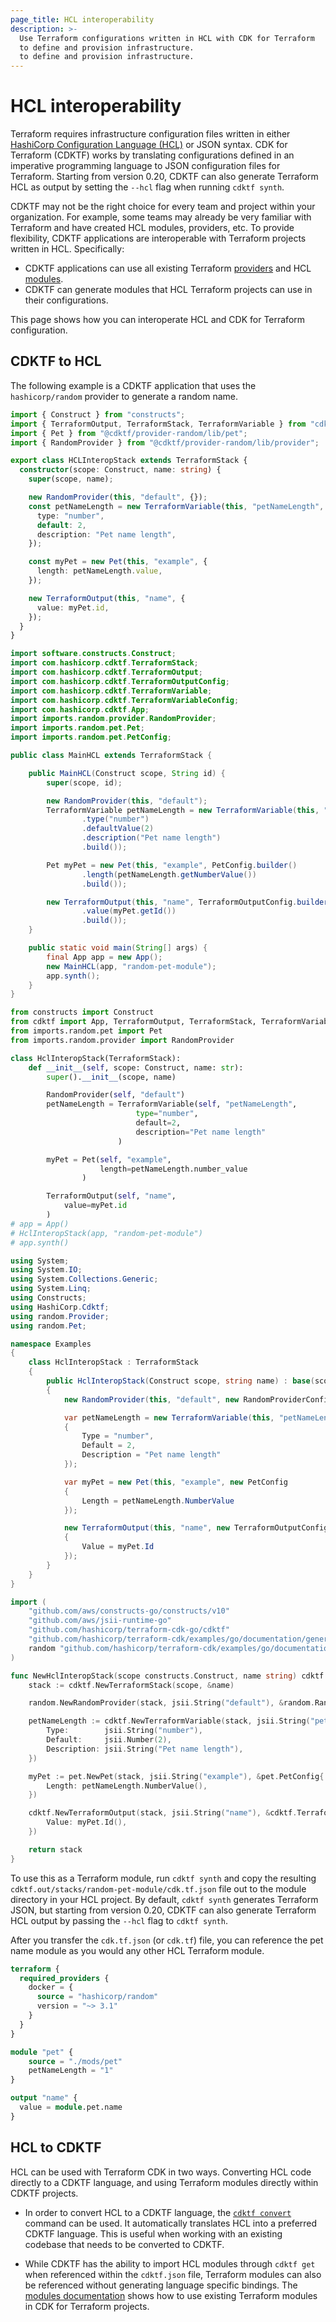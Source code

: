 ```yaml
---
page_title: HCL interoperability
description: >-
  Use Terraform configurations written in HCL with CDK for Terraform
  to define and provision infrastructure.
  to define and provision infrastructure.
---
```


# HCL interoperability

Terraform requires infrastructure configuration files written in either [HashiCorp Configuration Language (HCL)](/terraform/language/syntax/configuration) or JSON syntax. CDK for Terraform (CDKTF) works by translating configurations defined in an imperative programming language to JSON configuration files for Terraform.
Starting from version 0.20, CDKTF can also generate Terraform HCL as output by setting the `--hcl` flag when running `cdktf synth`.

CDKTF may not be the right choice for every team and project within your organization. For example, some teams may already be very familiar with Terraform and have created HCL modules, providers, etc. To provide flexibility, CDKTF applications are interoperable with Terraform projects written in HCL. Specifically:

- CDKTF applications can use all existing Terraform [providers](/terraform/cdktf/concepts/providers) and HCL [modules](/terraform/cdktf/concepts/modules).
- CDKTF can generate modules that HCL Terraform projects can use in their configurations.

This page shows how you can interoperate HCL and CDK for Terraform configuration.

## CDKTF to HCL

The following example is a CDKTF application that uses the `hashicorp/random` provider to generate a random name.

<!-- #NEXT_CODE_BLOCK_SOURCE:ts examples/typescript/documentation#hcl-interop -->
<!-- #NEXT_CODE_BLOCK_SOURCE:python examples/python/documentation#hcl-interop -->
<!-- #NEXT_CODE_BLOCK_SOURCE:java examples/java/documentation#hcl-interop -->
<!-- #NEXT_CODE_BLOCK_SOURCE:csharp examples/csharp/documentation#hcl-interop -->
<!-- #NEXT_CODE_BLOCK_SOURCE:go examples/go/documentation#hcl-interop -->

<CodeTabs>

```ts
import { Construct } from "constructs";
import { TerraformOutput, TerraformStack, TerraformVariable } from "cdktf";
import { Pet } from "@cdktf/provider-random/lib/pet";
import { RandomProvider } from "@cdktf/provider-random/lib/provider";

export class HCLInteropStack extends TerraformStack {
  constructor(scope: Construct, name: string) {
    super(scope, name);

    new RandomProvider(this, "default", {});
    const petNameLength = new TerraformVariable(this, "petNameLength", {
      type: "number",
      default: 2,
      description: "Pet name length",
    });

    const myPet = new Pet(this, "example", {
      length: petNameLength.value,
    });

    new TerraformOutput(this, "name", {
      value: myPet.id,
    });
  }
}
```

```java
import software.constructs.Construct;
import com.hashicorp.cdktf.TerraformStack;
import com.hashicorp.cdktf.TerraformOutput;
import com.hashicorp.cdktf.TerraformOutputConfig;
import com.hashicorp.cdktf.TerraformVariable;
import com.hashicorp.cdktf.TerraformVariableConfig;
import com.hashicorp.cdktf.App;
import imports.random.provider.RandomProvider;
import imports.random.pet.Pet;
import imports.random.pet.PetConfig;

public class MainHCL extends TerraformStack {

    public MainHCL(Construct scope, String id) {
        super(scope, id);

        new RandomProvider(this, "default");
        TerraformVariable petNameLength = new TerraformVariable(this, "petNameLength", TerraformVariableConfig.builder()
                .type("number")
                .defaultValue(2)
                .description("Pet name length")
                .build());

        Pet myPet = new Pet(this, "example", PetConfig.builder()
                .length(petNameLength.getNumberValue())
                .build());

        new TerraformOutput(this, "name", TerraformOutputConfig.builder()
                .value(myPet.getId())
                .build());
    }

    public static void main(String[] args) {
        final App app = new App();
        new MainHCL(app, "random-pet-module");
        app.synth();
    }
}
```

```python
from constructs import Construct
from cdktf import App, TerraformOutput, TerraformStack, TerraformVariable
from imports.random.pet import Pet
from imports.random.provider import RandomProvider

class HclInteropStack(TerraformStack):
    def __init__(self, scope: Construct, name: str):
        super().__init__(scope, name)

        RandomProvider(self, "default")
        petNameLength = TerraformVariable(self, "petNameLength",
                            type="number",
                            default=2,
                            description="Pet name length"
                        )

        myPet = Pet(self, "example",
                    length=petNameLength.number_value
                )

        TerraformOutput(self, "name",
            value=myPet.id
        )
# app = App()
# HclInteropStack(app, "random-pet-module")
# app.synth()
```

```csharp
using System;
using System.IO;
using System.Collections.Generic;
using System.Linq;
using Constructs;
using HashiCorp.Cdktf;
using random.Provider;
using random.Pet;

namespace Examples
{
    class HclInteropStack : TerraformStack
    {
        public HclInteropStack(Construct scope, string name) : base(scope, name)
        {
            new RandomProvider(this, "default", new RandomProviderConfig { });

            var petNameLength = new TerraformVariable(this, "petNameLength", new TerraformVariableConfig
            {
                Type = "number",
                Default = 2,
                Description = "Pet name length"
            });

            var myPet = new Pet(this, "example", new PetConfig
            {
                Length = petNameLength.NumberValue
            });

            new TerraformOutput(this, "name", new TerraformOutputConfig
            {
                Value = myPet.Id
            });
        }
    }
}
```

```go
import (
	"github.com/aws/constructs-go/constructs/v10"
	"github.com/aws/jsii-runtime-go"
	"github.com/hashicorp/terraform-cdk-go/cdktf"
	"github.com/hashicorp/terraform-cdk/examples/go/documentation/generated/hashicorp/random/pet"
	random "github.com/hashicorp/terraform-cdk/examples/go/documentation/generated/hashicorp/random/provider"
)

func NewHclInteropStack(scope constructs.Construct, name string) cdktf.TerraformStack {
	stack := cdktf.NewTerraformStack(scope, &name)

	random.NewRandomProvider(stack, jsii.String("default"), &random.RandomProviderConfig{})

	petNameLength := cdktf.NewTerraformVariable(stack, jsii.String("petNameLength"), &cdktf.TerraformVariableConfig{
		Type:        jsii.String("number"),
		Default:     jsii.Number(2),
		Description: jsii.String("Pet name length"),
	})

	myPet := pet.NewPet(stack, jsii.String("example"), &pet.PetConfig{
		Length: petNameLength.NumberValue(),
	})

	cdktf.NewTerraformOutput(stack, jsii.String("name"), &cdktf.TerraformOutputConfig{
		Value: myPet.Id(),
	})

	return stack
}

```

</CodeTabs>

To use this as a Terraform module, run `cdktf synth` and copy the resulting `cdktf.out/stacks/random-pet-module/cdk.tf.json` file out to the module directory in your HCL project.
By default, `cdktf synth` generates Terraform JSON, but starting from version 0.20, CDKTF can also generate Terraform HCL output by passing the `--hcl` flag to `cdktf synth`.

After you transfer the `cdk.tf.json` (or `cdk.tf`) file, you can reference the pet name module as you would any other HCL Terraform module.

```terraform
terraform {
  required_providers {
    docker = {
      source = "hashicorp/random"
      version = "~> 3.1"
    }
  }
}

module "pet" {
    source = "./mods/pet"
    petNameLength = "1"
}

output "name" {
  value = module.pet.name
}
```

## HCL to CDKTF

HCL can be used with Terraform CDK in two ways. Converting HCL code directly to a CDKTF language, and using Terraform modules directly within CDKTF projects.

- In order to convert HCL to a CDKTF language, the [`cdktf convert`](/terraform/cdktf/cli-reference/commands#convert) command can be used. It automatically translates HCL into a preferred CDKTF language. This is useful when working with an existing codebase that needs to be converted to CDKTF.

- While CDKTF has the ability to import HCL modules through `cdktf get` when referenced within the `cdktf.json` file, Terraform modules can also be referenced without generating language specific bindings. The [modules documentation](/terraform/cdktf/concepts/modules) shows how to use existing Terraform modules in CDK for Terraform projects.
